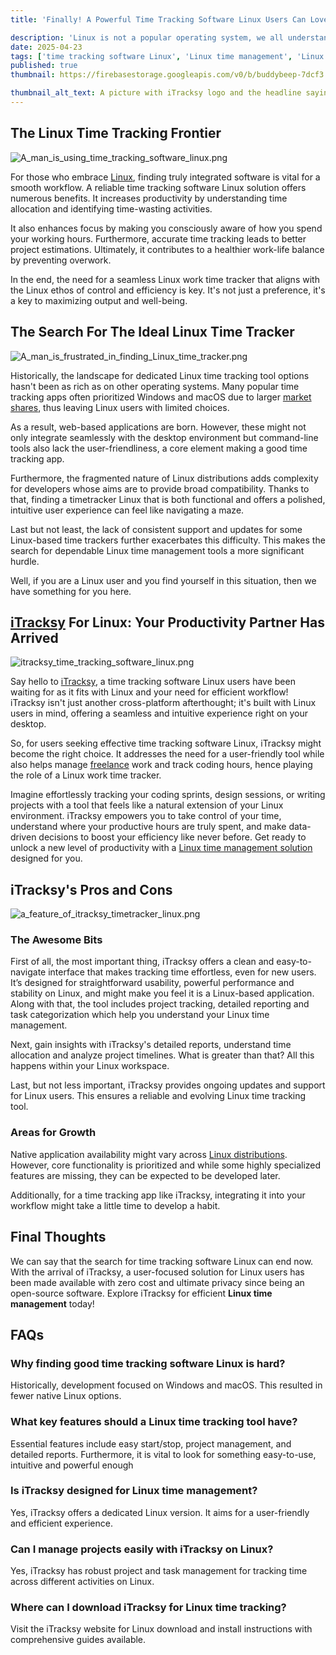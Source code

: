```yaml
---
title: 'Finally! A Powerful Time Tracking Software Linux Users Can Love'

description: 'Linux is not a popular operating system, we all understand that, so developers usually skip it. Well, not us, because we are bringing you a time tracking software Linux that can help with your productivity. Seamlessly manage your work hours and unlock valuable insights – Linux users, rejoice!'
date: 2025-04-23
tags: ['time tracking software Linux', 'Linux time management', 'Linux work time tracker', 'timetracker Linux']
published: true
thumbnail: https://firebasestorage.googleapis.com/v0/b/buddybeep-7dcf3.appspot.com/o/best-rize-alternative-2025-itracksy.png-1742208795046?alt=media&token=a81dab34-35e0-42b6-ad02-1567442016ef

thumbnail_alt_text: A picture with iTracksy logo and the headline saying "Finally! A Powerful Time Tracking Software Linux Users Can Love"
---
```

## The Linux Time Tracking Frontier

![A\_man\_is\_using\_time\_tracking\_software\_linux.png](https://storage.googleapis.com/buddybeep-7dcf3.appspot.com/uploads/57f85de0-79af-4b63-abae-3d1e9b163ca1.png?GoogleAccessId=firebase-adminsdk-sj1s3%40buddybeep-7dcf3.iam.gserviceaccount.com\&Expires=16730323200\&Signature=ECYUB%2BwyBD48YiFNWaM6d8TF6ak%2BMbU%2BmbWNDlcAd8YYi8n9HPoimgzMwXXpb2M6FUbWHscJfkUzAogELLmn%2FT3SKL5GRTe0Fr2u3y9DbcLCpuUiR08N6Lc9nwK2U8zwMWCuMASMPToHLqohLKBpFqtT2ThZHjGfizYqHrNlBuGP2fM8NQ%2BzimI0z%2BzBec%2F%2Fp9fPeEr8BgsKMoUgq3V7b7WB2olxbXBvDHPoOTreDUHINBcayTrPWJU4Kc2I3iVnXX7%2B3qW6gbmKo8JuqQVSO6XKQr9ne%2FXbmqHEz6Fhiu6Dt2EYYDJgskrafq6wPcBAaI8a11v2wu3fUzzbVT%2B7hw%3D%3D)

For those who embrace [Linux](https://www.linux.com/what-is-linux/), finding truly integrated software is vital for a smooth workflow. A reliable time tracking software Linux solution offers numerous benefits. It increases productivity by understanding time allocation and identifying time-wasting activities.

It also enhances focus by making you consciously aware of how you spend your working hours. Furthermore, accurate time tracking leads to better project estimations. Ultimately, it contributes to a healthier work-life balance by preventing overwork.

In the end, the need for a seamless Linux work time tracker that aligns with the Linux ethos of control and efficiency is key. It's not just a preference, it's a key to maximizing output and well-being.

## The Search For The Ideal Linux Time Tracker

![A\_man\_is\_frustrated\_in\_finding\_Linux\_time\_tracker.png](https://storage.googleapis.com/buddybeep-7dcf3.appspot.com/uploads/9ea910e4-6de2-4fb5-aee6-54520680729d.png?GoogleAccessId=firebase-adminsdk-sj1s3%40buddybeep-7dcf3.iam.gserviceaccount.com\&Expires=16730323200\&Signature=kkaXFxE02sOooIztpmAwhbhRgPlWPQH%2FlujNr45IvSlzzm%2BW9OE9tCnkVXy2zot7QZoeYFYGADlNWwI4Q9wdTaHWrM8YUXu9LWIORVA0mkKNcJ%2FJ3bcBAWdLMUuK2xwIGIDuXRy7%2FR%2BpeM5p7NoglhHSVDbzti9XrpVZHzHsLpUkTK7tzNNFnl3gQXhHMWlPqDdJbQQ4gM0eFnKYLt04b6SOwqAFFU4K38wJXW4Dv%2BRFD96jBUAuY%2Brak3e5CDJOKlKvq10IyWivvKjK2ivLRHfcazUahEsyQMbshGIIX4q0O4ErS32%2BvPtCsgJSrgzEEh8o45WPF97I%2BRctVt9q3g%3D%3D)

Historically, the landscape for dedicated Linux time tracking tool options hasn't been as rich as on other operating systems. Many popular time tracking apps often prioritized Windows and macOS due to larger [market shares](https://gs.statcounter.com/os-market-share/desktop/worldwide), thus leaving Linux users with limited choices.

As a result, web-based applications are born. However, these might not only integrate seamlessly with the desktop environment but command-line tools also lack the user-friendliness, a core element making a good time tracking app.

Furthermore, the fragmented nature of Linux distributions adds complexity for developers whose aims are to provide broad compatibility. Thanks to that, finding a timetracker Linux that is both functional and offers a polished, intuitive user experience can feel like navigating a maze.

Last but not least, the lack of consistent support and updates for some Linux-based time trackers further exacerbates this difficulty. This makes the search for dependable Linux time management tools a more significant hurdle.

Well, if you are a Linux user and you find yourself in this situation, then we have something for you here.

## [iTracksy](https://www.itracksy.com/) For Linux: Your Productivity Partner Has Arrived

![itracksy\_time\_tracking\_software\_linux.png](https://storage.googleapis.com/buddybeep-7dcf3.appspot.com/uploads/0b4e0596-cfdf-4fcd-a85f-2172e90d9f0d.png?GoogleAccessId=firebase-adminsdk-sj1s3%40buddybeep-7dcf3.iam.gserviceaccount.com\&Expires=16730323200\&Signature=VFph4yO722vPgPBU6YtH%2FHR9Xsuqoj0ctxXXGUBddv8r74Pn2pEtDI0o5uBpKl%2By4zAk9NFjMBvocrERZksyqKAYkZSzvD69pswqwttObYVwu%2BqGaGt4pYGhNzQOo9ZFDcz7bPvmVgpaUbGchm0HWQ%2FYw7T5UetSvfvj0HSw3qIEp9Ivi6mITg7nGqE2BwxMyGZkKcttwgXdr6MOxsO5kbd2pPAhiXW1Fu%2FF2Z3nKg8bn5AP7lEJ5h0GQrIJc0htaXUEFLdTFEsNdd5qRltrS067DCoaApHsV3%2BllAFM9OqendM2%2FlW7BMrH%2F7HxWQX%2Bi2vK3kVIQFt8cCiU3LbXOw%3D%3D)

Say hello to [iTracksy](https://www.itracksy.com/blog/10-best-free-time-tracking-apps-for-2025), a time tracking software Linux users have been waiting for as it fits with Linux and your need for efficient workflow! iTracksy isn't just another cross-platform afterthought; it's built with Linux users in mind, offering a seamless and intuitive experience right on your desktop.

So, for users seeking effective time tracking software Linux, iTracksy might become the right choice. It addresses the need for a user-friendly tool while also helps manage [freelance](https://www.itracksy.com/blog/time-tracking-and-invoicing-software-for-freelancers) work and track coding hours, hence playing the role of a Linux work time tracker.

Imagine effortlessly tracking your coding sprints, design sessions, or writing projects with a tool that feels like a natural extension of your Linux environment. iTracksy empowers you to take control of your time, understand where your productive hours are truly spent, and make data-driven decisions to boost your efficiency like never before. Get ready to unlock a new level of productivity with a [Linux time management solution](https://www.itracksy.com/blog/9-pro-tips-for-mastering-tracking-of-work-time-with-apps) designed for you.

## iTracksy's Pros and Cons

![a\_feature\_of\_itracksy\_timetracker\_linux.png](https://storage.googleapis.com/buddybeep-7dcf3.appspot.com/uploads/9e5f76d1-40f7-4c39-907c-d417a5158345.png?GoogleAccessId=firebase-adminsdk-sj1s3%40buddybeep-7dcf3.iam.gserviceaccount.com\&Expires=16730323200\&Signature=CGEdd2hdlTM9iChObdMI2WQ7RMZnUu%2Bpv8jOrgcYJvxSmZM%2FIdgUBoY2f6y%2Fmnf%2FLLP0ZsG9vDbZUrMnCK6PKJLFq3xpdW5o7JJmpGdqc3rurIqUOwz9uZrhDSZymrf1VQOdiZ4Jn2miPyuidzdRqPFBdo6Czu%2F9U4aqOnMs3kmLaVAAinkFgrBwkQ5u1nqzKp7egISWN4HyhbbkwcT0ZsF1Ad214%2Br2Jbb9dcmpNgColEXclkMSU0laYesdz3MndZhVVgD7dFDT058qVOGYk0HonfamOUhEdAGRYrMpTnIzKC3SNdCjqeX1S90IjMvyLA12hg9FhdPOgxGEEW%2BONw%3D%3D)

### The Awesome Bits

First of all, the most important thing, iTracksy offers a clean and easy-to-navigate interface that makes tracking time effortless, even for new users. It’s designed for straightforward usability, powerful performance and stability on Linux, and might make you feel it is a Linux-based application. Along with that, the tool includes project tracking, detailed reporting and task categorization which help you understand your Linux time management.

Next, gain insights with iTracksy's detailed reports, understand time allocation and analyze project timelines. What is greater than that? All this happens within your Linux workspace.

Last, but not less important, iTracksy provides ongoing updates and support for Linux users. This ensures a reliable and evolving Linux time tracking tool.

### Areas for Growth

Native application availability might vary across [Linux distributions](https://www.geeksforgeeks.org/what-are-linux-distributions/). However, core functionality is prioritized and while some highly specialized features are missing, they can be expected to be developed later.

Additionally, for a time tracking app like iTracksy, integrating it into your workflow might take a little time to develop a habit.

## Final Thoughts

We can say that the search for time tracking software Linu&#x78;**&#x20;**&#x63;an end now. With the arrival of iTracksy, a user-focused solution for Linux users has been made available with zero cost and ultimate privacy since being an open-source software. Explore iTracksy for efficient **Linux time management** today!

## FAQs

### Why finding good time tracking software Linux is hard?

Historically, development focused on Windows and macOS. This resulted in fewer native Linux options.

### What key features should a Linux time tracking tool have?

Essential features include easy start/stop, project management, and detailed reports. Furthermore, it is vital to look for something easy-to-use, intuitive and powerful enough

### Is iTracksy designed for Linux time management?

Yes, iTracksy offers a dedicated Linux version. It aims for a user-friendly and efficient experience.

### Can I manage projects easily with iTracksy on Linux?

Yes, iTracksy has robust project and task management for tracking time across different activities on Linux.

### Where can I download iTracksy for Linux time tracking?

Visit the iTracksy website for Linux download and install instructions with comprehensive guides available.
